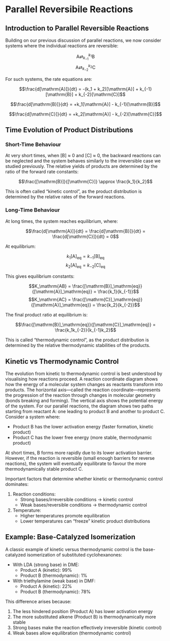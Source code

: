 # Parallel Reversibile Reactions {#lecture3}

## Introduction to Parallel Reversible Reactions

Building on our previous discussion of parallel reactions, we now consider systems where the individual reactions are reversible:

$$\mathrm{A} \mathrel{\mathop{\rightleftarrows}^{k_1}_{k_{-1}}} \mathrm{B}$$
$$\mathrm{A} \mathrel{\mathop{\rightleftarrows}^{k_2}_{k_{-2}}} \mathrm{C}$$

For such systems, the rate equations are:

$$\frac{d[\mathrm{A}]}{dt} = -(k_1 + k_2)[\mathrm{A}] + k_{-1}[\mathrm{B}] + k_{-2}[\mathrm{C}]$$

$$\frac{d[\mathrm{B}]}{dt} = +k_1[\mathrm{A}] - k_{-1}[\mathrm{B}]$$

$$\frac{d[\mathrm{C}]}{dt} = +k_2[\mathrm{A}] - k_{-2}[\mathrm{C}]$$

## Time Evolution of Product Distributions

### Short-Time Behaviour

At very short times, when [B] ≈ 0 and [C] ≈ 0, the backward reactions can be neglected and the system behaves similarly to the irreversible case we studied previously. The relative yields of products are determined by the ratio of the forward rate constants:

$$\frac{[\mathrm{B}]}{[\mathrm{C}]} \approx \frac{k_1}{k_2}$$

This is often called &ldquo;kinetic control&rdquo;, as the product distribution is determined by the relative rates of the forward reactions.

### Long-Time Behaviour

At long times, the system reaches equilibrium, where:

$$\frac{d[\mathrm{A}]}{dt} = \frac{d[\mathrm{B}]}{dt} = \frac{d[\mathrm{C}]}{dt} = 0$$

At equilibrium:

$$k_1[\mathrm{A}]_\mathrm{eq} = k_{-1}[\mathrm{B}]_\mathrm{eq}$$
$$k_2[\mathrm{A}]_\mathrm{eq} = k_{-2}[\mathrm{C}]_\mathrm{eq}$$

This gives equilibrium constants:

$$K_\mathrm{AB} = \frac{[\mathrm{B}]_\mathrm{eq}}{[\mathrm{A}]_\mathrm{eq}} = \frac{k_1}{k_{-1}}$$
$$K_\mathrm{AC} = \frac{[\mathrm{C}]_\mathrm{eq}}{[\mathrm{A}]_\mathrm{eq}} = \frac{k_2}{k_{-2}}$$

The final product ratio at equilibrium is:

$$\frac{[\mathrm{B}]_\mathrm{eq}}{[\mathrm{C}]_\mathrm{eq}} = \frac{k_1k_{-2}}{k_{-1}k_2}$$

This is called &ldquo;thermodynamic control&rdquo;, as the product distribution is determined by the relative thermodynamic stabilities of the products.

## Kinetic vs Thermodynamic Control

The evolution from kinetic to thermodynamic control is best understood by visualising how reactions proceed. A reaction coordinate diagram shows how the energy of a molecular system changes as reactants transform into products. The horizontal axis—called the reaction coordinate—represents the progression of the reaction through changes in molecular geometry (bonds breaking and forming). The vertical axis shows the potential energy of the system.
For our parallel reactions, the diagram shows two paths starting from reactant A: one leading to product B and another to product C. Consider a system where:

- Product B has the lower activation energy (faster formation, kinetic product)
- Product C has the lower free energy (more stable, thermodynamic product)

At short times, B forms more rapidly due to its lower activation barrier. However, if the reaction is reversible (small enough barriers for reverse reactions), the system will eventually equilibrate to favour the more thermodynamically stable product C.

Important factors that determine whether kinetic or thermodynamic control dominates:

1. Reaction conditions:
   - Strong bases/irreversible conditions → kinetic control
   - Weak bases/reversible conditions → thermodynamic control

2. Temperature:
   - Higher temperatures promote equilibration
   - Lower temperatures can "freeze" kinetic product distributions

## Example: Base-Catalyzed Isomerization

A classic example of kinetic versus thermodynamic control is the base-catalyzed isomerization of substituted cyclohexanones:

- With LDA (strong base) in DME:
  - Product A (kinetic): 99%
  - Product B (thermodynamic): 1%

- With triethylamine (weak base) in DMF:
  - Product A (kinetic): 22%
  - Product B (thermodynamic): 78%

This difference arises because:

1. The less hindered position (Product A) has lower activation energy
2. The more substituted alkene (Product B) is thermodynamically more stable
3. Strong bases make the reaction effectively irreversible (kinetic control)
4. Weak bases allow equilibration (thermodynamic control)

